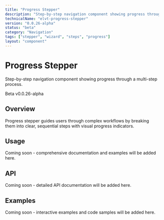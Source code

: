 ```yaml
---
title: "Progress Stepper"
description: "Step-by-step navigation component showing progress through a multi-step process."
technicalName: "elvt-progress-stepper"
version: "0.0.26-alpha"
status: "beta"
category: "Navigation"
tags: ["stepper", "wizard", "steps", "progress"]
layout: "component"
---
```


# Progress Stepper

Step-by-step navigation component showing progress through a multi-step process.

<elvt-badge tone="primary" size="small">Beta</elvt-badge> <elvt-badge tone="neutral" size="small">v0.0.26-alpha</elvt-badge>

## Overview

Progress stepper guides users through complex workflows by breaking them into clear, sequential steps with visual progress indicators.

## Usage

Coming soon - comprehensive documentation and examples will be added here.

## API

Coming soon - detailed API documentation will be added here.

## Examples

Coming soon - interactive examples and code samples will be added here.